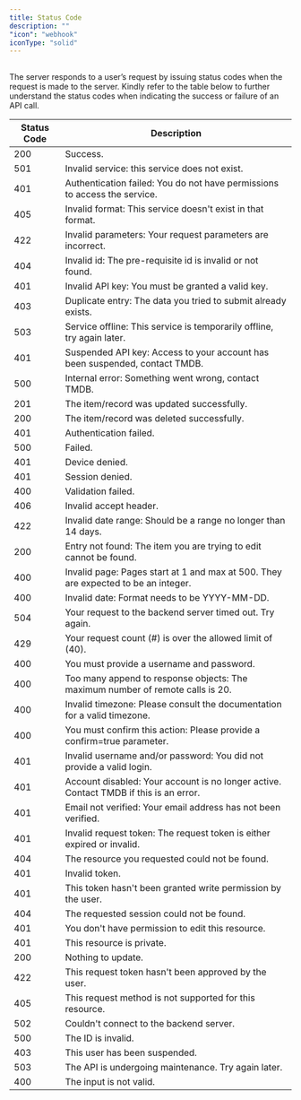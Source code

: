 ---
title: Status Code
description: ""
"icon": "webhook"
iconType: "solid"
---


##
The server responds to a user’s request by issuing status codes when the request is 
made to the server. Kindly refer to the table below to further understand the status
codes when indicating the success or failure of an API call.

| Status Code | Description                                                                                   |
|-------------|-----------------------------------------------------------------------------------------------|
| 200         | Success.                                                                                      |
| 501         | Invalid service: this service does not exist.                                                 |
| 401         | Authentication failed: You do not have permissions to access the service.                     |
| 405         | Invalid format: This service doesn't exist in that format.                                    |
| 422         | Invalid parameters: Your request parameters are incorrect.                                    |
| 404         | Invalid id: The pre-requisite id is invalid or not found.                                     |
| 401         | Invalid API key: You must be granted a valid key.                                             |
| 403         | Duplicate entry: The data you tried to submit already exists.                                 |
| 503         | Service offline: This service is temporarily offline, try again later.                        |
| 401         | Suspended API key: Access to your account has been suspended, contact TMDB.                   |
| 500         | Internal error: Something went wrong, contact TMDB.                                           |
| 201         | The item/record was updated successfully.                                                     |
| 200         | The item/record was deleted successfully.                                                     |
| 401         | Authentication failed.                                                                        |
| 500         | Failed.                                                                                       |
| 401         | Device denied.                                                                                |
| 401         | Session denied.                                                                               |
| 400         | Validation failed.                                                                            |
| 406         | Invalid accept header.                                                                        |
| 422         | Invalid date range: Should be a range no longer than 14 days.                                 |
| 200         | Entry not found: The item you are trying to edit cannot be found.                             |
| 400         | Invalid page: Pages start at 1 and max at 500. They are expected to be an integer.            |
| 400         | Invalid date: Format needs to be YYYY-MM-DD.                                                  |
| 504         | Your request to the backend server timed out. Try again.                                      |
| 429         | Your request count (#) is over the allowed limit of (40).                                     |
| 400         | You must provide a username and password.                                                     |
| 400         | Too many append to response objects: The maximum number of remote calls is 20.                |
| 400         | Invalid timezone: Please consult the documentation for a valid timezone.                      |
| 400         | You must confirm this action: Please provide a confirm=true parameter.                        |
| 401         | Invalid username and/or password: You did not provide a valid login.                          |
| 401         | Account disabled: Your account is no longer active. Contact TMDB if this is an error.         |
| 401         | Email not verified: Your email address has not been verified.                                 |
| 401         | Invalid request token: The request token is either expired or invalid.                        |
| 404         | The resource you requested could not be found.                                                |
| 401         | Invalid token.                                                                                |
| 401         | This token hasn't been granted write permission by the user.                                  |
| 404         | The requested session could not be found.                                                     |
| 401         | You don't have permission to edit this resource.                                              |
| 401         | This resource is private.                                                                     |
| 200         | Nothing to update.                                                                            |
| 422         | This request token hasn't been approved by the user.                                          |
| 405         | This request method is not supported for this resource.                                       |
| 502         | Couldn't connect to the backend server.                                                       |
| 500         | The ID is invalid.                                                                            |
| 403         | This user has been suspended.                                                                 |
| 503         | The API is undergoing maintenance. Try again later.                                           |
| 400         | The input is not valid.                                                                       |

